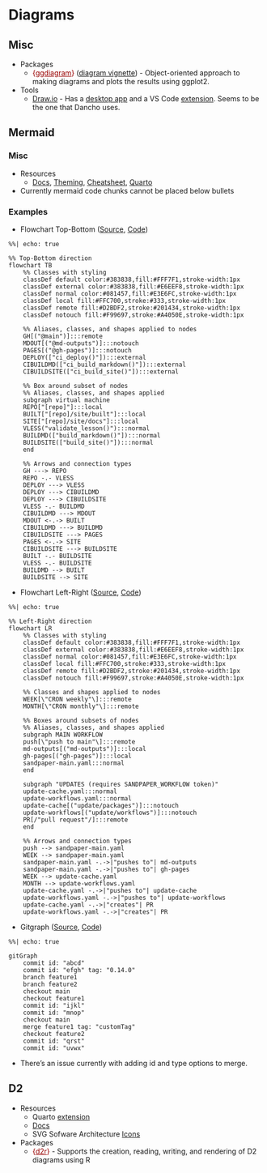 # Diagrams {#sec-vis-dia .unnumbered}

## Misc {#sec-vis-dia-misc .unnumbered}

-   Packages
    -   [{]{style="color: #990000"}[ggdiagram](https://wjschne.github.io/ggdiagram/){style="color: #990000"}[}]{style="color: #990000"} ([diagram vignette](https://wjschne.github.io/ggdiagram/articles/causalpaths.html)) - Object-oriented approach to making diagrams and plots the results using ggplot2.
-   Tools
    -   [Draw.io](https://www.drawio.com/) - Has a [desktop app](https://github.com/jgraph/drawio-desktop/releases) and a VS Code [extension](https://marketplace.visualstudio.com/items?itemName=hediet.vscode-drawio). Seems to be the one that Dancho uses.

## Mermaid {#sec-vis-dia-merm .unnumbered}

### Misc {#sec-vis-dia-merm-misc .unnumbered}

-   Resources
    -   [Docs](https://mermaid.js.org/intro/), [Theming](https://mermaid.js.org/config/theming.html), [Cheatsheet](https://jojozhuang.github.io/tutorial/mermaid-cheat-sheet/), [Quarto](https://quarto.org/docs/authoring/diagrams.html#mermaid)
-   Currently mermaid code chunks cannot be placed below bullets

### Examples {#sec-vis-dia-merm-ex .unnumbered}

-   Flowchart Top-Bottom ([Source](https://carpentries.github.io/workbench-dev/remote/intro.html#sec-philosophy), [Code](https://github.com/carpentries/workbench-dev/blob/8941127f10b24e96e05df21b308a150cb0514df2/remote/intro.qmd#L22))

```mermaid
%%| echo: true

%% Top-Bottom direction
flowchart TB
    %% Classes with styling
    classDef default color:#383838,fill:#FFF7F1,stroke-width:1px
    classDef external color:#383838,fill:#E6EEF8,stroke-width:1px
    classDef normal color:#081457,fill:#E3E6FC,stroke-width:1px
    classDef local fill:#FFC700,stroke:#333,stroke-width:1px
    classDef remote fill:#D2BDF2,stroke:#201434,stroke-width:1px
    classDef notouch fill:#F99697,stroke:#A4050E,stroke-width:1px

    %% Aliases, classes, and shapes applied to nodes
    GH[("@main")]:::remote
    MDOUT[("@md-outputs")]:::notouch
    PAGES[("@gh-pages")]:::notouch
    DEPLOY(["ci_deploy()"]):::external
    CIBUILDMD(["ci_build_markdown()"]):::external
    CIBUILDSITE(["ci_build_site()"]):::external

    %% Box around subset of nodes
    %% Aliases, classes, and shapes applied
    subgraph virtual machine
    REPO["[repo]"]:::local
    BUILT["[repo]/site/built"]:::local
    SITE["[repo]/site/docs"]:::local
    VLESS("validate_lesson()"):::normal
    BUILDMD(["build_markdown()"]):::normal
    BUILDSITE(["build_site()"]):::normal
    end

    %% Arrows and connection types
    GH ---> REPO
    REPO -.- VLESS
    DEPLOY ---> VLESS
    DEPLOY ---> CIBUILDMD
    DEPLOY ---> CIBUILDSITE
    VLESS -.- BUILDMD
    CIBUILDMD ---> MDOUT
    MDOUT <-.-> BUILT
    CIBUILDMD ---> BUILDMD
    CIBUILDSITE ---> PAGES
    PAGES <-.-> SITE
    CIBUILDSITE ---> BUILDSITE
    BUILT -.- BUILDSITE
    VLESS -.- BUILDSITE
    BUILDMD --> BUILT
    BUILDSITE --> SITE
```

-   Flowchart Left-Right ([Source](https://carpentries.github.io/workbench-dev/remote/intro.html#workflows), [Code](https://github.com/carpentries/workbench-dev/blob/8941127f10b24e96e05df21b308a150cb0514df2/remote/intro.qmd#L165))

```mermaid
%%| echo: true

%% Left-Right direction
flowchart LR
    %% Classes with styling
    classDef default color:#383838,fill:#FFF7F1,stroke-width:1px
    classDef external color:#383838,fill:#E6EEF8,stroke-width:1px
    classDef normal color:#081457,fill:#E3E6FC,stroke-width:1px
    classDef local fill:#FFC700,stroke:#333,stroke-width:1px
    classDef remote fill:#D2BDF2,stroke:#201434,stroke-width:1px
    classDef notouch fill:#F99697,stroke:#A4050E,stroke-width:1px

    %% Classes and shapes applied to nodes
    WEEK[\"CRON weekly"\]:::remote
    MONTH[\"CRON monthly"\]:::remote

    %% Boxes around subsets of nodes
    %% Aliases, classes, and shapes applied
    subgraph MAIN WORKFLOW
    push[\"push to main"\]:::remote
    md-outputs[("md-outputs")]:::local
    gh-pages[("gh-pages")]:::local
    sandpaper-main.yaml:::normal
    end

    subgraph "UPDATES (requires SANDPAPER_WORKFLOW token)"
    update-cache.yaml:::normal
    update-workflows.yaml:::normal
    update-cache[("update/packages")]:::notouch
    update-workflows[("update/workflows")]:::notouch
    PR[/"pull request"/]:::remote
    end

    %% Arrows and connection types
    push --> sandpaper-main.yaml
    WEEK --> sandpaper-main.yaml
    sandpaper-main.yaml -.->|"pushes to"| md-outputs
    sandpaper-main.yaml -.->|"pushes to"| gh-pages
    WEEK --> update-cache.yaml
    MONTH --> update-workflows.yaml
    update-cache.yaml -.->|"pushes to"| update-cache
    update-workflows.yaml -.->|"pushes to"| update-workflows
    update-cache.yaml -.->|"creates"| PR
    update-workflows.yaml -.->|"creates"| PR
```

-   Gitgraph ([Source](https://carpentries.github.io/workbench-dev/hotfixes.html), [Code](https://github.com/carpentries/workbench-dev/blob/8941127f10b24e96e05df21b308a150cb0514df2/hotfixes.qmd#L18))

```mermaid
%%| echo: true

gitGraph
    commit id: "abcd"
    commit id: "efgh" tag: "0.14.0"
    branch feature1
    branch feature2
    checkout main
    checkout feature1
    commit id: "ijkl"
    commit id: "mnop"
    checkout main
    merge feature1 tag: "customTag"
    checkout feature2
    commit id: "qrst"
    commit id: "uvwx"
```

-   There's an issue currently with adding id and type options to merge.

## D2

-   Resources
    -   Quarto [extension](https://github.com/data-intuitive/quarto-d2)
    -   [Docs](https://d2lang.com/)
    -   SVG Sofware Architecture [Icons](https://icons.terrastruct.com/)
-   Packages
    -   [{]{style="color: #990000"}[d2r](https://elipousson.github.io/d2r/){style="color: #990000"}[}]{style="color: #990000"} - Supports the creation, reading, writing, and rendering of D2 diagrams using R
